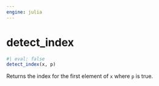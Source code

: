 ```yaml
---
engine: julia
---
```


# detect_index {#sec-doc}
    

::: {.callout-note appearance="simple" title="docblock" collapse=false}    


```julia
#| eval: false
detect_index(x, p)

```

Returns the index for the first element of  `x` where `p` is true.
 


:::
    

